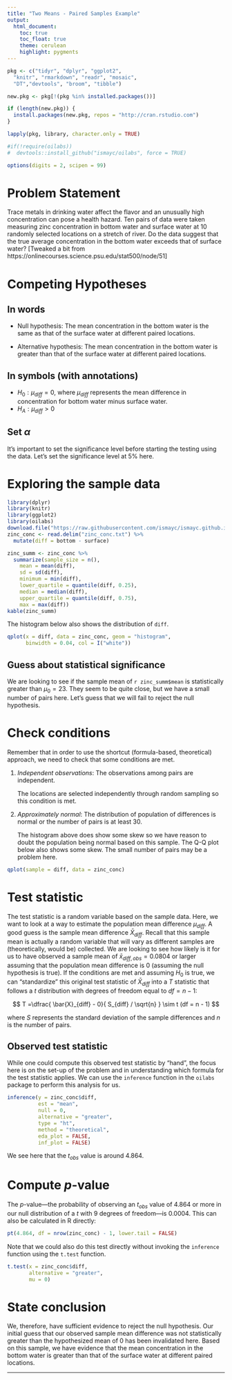 ```yaml
---
title: "Two Means - Paired Samples Example"
output:
  html_document:
    toc: true
    toc_float: true
    theme: cerulean
    highlight: pygments
---
```


```r
pkg <- c("tidyr", "dplyr", "ggplot2", 
  "knitr", "rmarkdown", "readr", "mosaic",
  "DT","devtools", "broom", "tibble")

new.pkg <- pkg[!(pkg %in% installed.packages())]

if (length(new.pkg)) {
  install.packages(new.pkg, repos = "http://cran.rstudio.com")
}

lapply(pkg, library, character.only = TRUE)

#if(!require(oilabs))
#  devtools::install_github("ismayc/oilabs", force = TRUE)

options(digits = 2, scipen = 99)
```


# Problem Statement

Trace metals in drinking water affect the flavor and an unusually high concentration can pose a health hazard. Ten pairs of data were taken measuring zinc concentration in bottom water and surface water at 10 randomly selected locations on a stretch of river. Do the data suggest that the true average concentration in the bottom water exceeds that of surface water? [Tweaked a bit from https://onlinecourses.science.psu.edu/stat500/node/51]

# Competing Hypotheses

## In words

- Null hypothesis: The mean concentration in the bottom water is the same as that of the surface water at different paired locations.

- Alternative hypothesis:  The mean concentration in the bottom water is greater than that of the surface water at different paired locations.

## In symbols (with annotations)

- $H_0: \mu_{diff} = 0$, where $\mu_{diff}$ represents the mean difference in concentration for bottom water minus surface water.
- $H_A: \mu_{diff} > 0$

## Set $\alpha$

It's important to set the significance level before starting the testing using the data. Let's set the significance level at 5% here.

# Exploring the sample data

```r
library(dplyr)
library(knitr)
library(ggplot2)
library(oilabs)
download.file("https://raw.githubusercontent.com/ismayc/ismayc.github.io/master/teaching/sample_problems/zinc_conc.txt", destfile = "zinc_conc.txt")
zinc_conc <- read.delim("zinc_conc.txt") %>%
  mutate(diff = bottom - surface)
```

```r
zinc_summ <- zinc_conc %>%
  summarize(sample_size = n(),
    mean = mean(diff),
    sd = sd(diff),
    minimum = min(diff),
    lower_quartile = quantile(diff, 0.25),
    median = median(diff),
    upper_quartile = quantile(diff, 0.75),
    max = max(diff))
kable(zinc_summ)
```

The histogram below also shows the distribution of `diff`.

```r
qplot(x = diff, data = zinc_conc, geom = "histogram", 
      binwidth = 0.04, col = I("white"))
```


## Guess about statistical significance

We are looking to see if the sample mean of `r zinc_summ$mean` is statistically greater than $\mu_0 = 23$.  They seem to be quite close, but we have a small number of pairs here.  Let's guess that we will fail to reject the null hypothesis. 

# Check conditions

Remember that in order to use the shortcut (formula-based, theoretical) approach, we need to check that some conditions are met.

1. _Independent observations_:  The observations among pairs are independent.

   The locations are selected independently through random sampling so this condition is met.

2. _Approximately normal_:  The distribution of population of differences is normal or the number of pairs is at least 30.

    The histogram above does show some skew so we have reason to doubt the population being normal based on this sample.  The Q-Q plot below also shows some skew.  The small number of pairs may be a problem here.

```r
qplot(sample = diff, data = zinc_conc)
```

# Test statistic

The test statistic is a random variable based on the sample data.  Here, we want to look at a way to estimate the population mean difference $\mu_{diff}$.  A good guess is the sample mean difference $\bar{X}_{diff}$.  Recall that this sample mean is actually a random variable that will vary as different samples are (theoretically, would be) collected.  We are looking to see how likely is it for us to have observed a sample mean of $\bar{x}_{diff, obs} = 0.0804$ or larger assuming that the population mean difference is 0 (assuming the null hypothesis is true).  If the conditions are met and assuming $H_0$ is true, we can "standardize" this original test statistic of $\bar{X}_{diff}$ into a $T$ statistic that follows a $t$ distribution with degrees of freedom equal to $df = n - 1$:

$$ T =\dfrac{ \bar{X}_{diff} - 0}{ S_{diff} / \sqrt{n} } \sim t (df = n - 1) $$

where $S$ represents the standard deviation of the sample differences and $n$ is the number of pairs.

## Observed test statistic

While one could compute this observed test statistic by "hand", the focus here is on the set-up of the problem and in understanding which formula for the test statistic applies.  We can use the `inference` function in the `oilabs` package to perform this analysis for us. 

```r
inference(y = zinc_conc$diff, 
          est = "mean", 
          null = 0, 
          alternative = "greater",
          type = "ht", 
          method = "theoretical", 
          eda_plot = FALSE, 
          inf_plot = FALSE)
```

We see here that the $t_{obs}$ value is around 4.864.

# Compute $p$-value

The $p$-value---the probability of observing an $t_{obs}$ value of 4.864 or more in our null distribution of a $t$ with 9 degrees of freedom---is 0.0004.  This can also be calculated in R directly:

```r
pt(4.864, df = nrow(zinc_conc) - 1, lower.tail = FALSE)
```

Note that we could also do this test directly without invoking the `inference` function using the `t.test` function.

```r
t.test(x = zinc_conc$diff, 
       alternative = "greater",
       mu = 0)
```

# State conclusion

We, therefore, have sufficient evidence to reject the null hypothesis.  Our initial guess that our observed sample mean difference was not statistically greater than the hypothesized mean of 0 has been invalidated here.  Based on this sample, we have evidence that the mean concentration in the bottom water is greater than that of the surface water at different paired locations.

---

